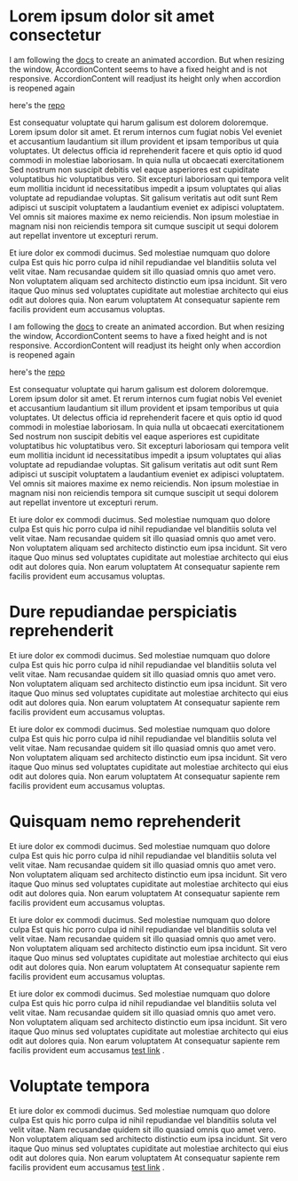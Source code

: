 # Lorem ipsum dolor sit amet consectetur

I am following the [docs](https://www.radix-ui.com/docs/primitives/components/accordion#animating-content-size) to create an animated accordion. But when resizing the window, AccordionContent seems to have a fixed height and is not responsive. AccordionContent will readjust its height only when accordion is reopened again


here's the [repo](https://codesandbox.io/s/busy-carlos-6kbu8z?file=/src/App.js)

Est consequatur voluptate qui harum galisum est dolorem doloremque.
Lorem ipsum dolor sit amet. Et rerum internos cum fugiat nobis Vel eveniet et accusantium laudantium sit illum provident et ipsam temporibus ut quia voluptates. Ut delectus officia id reprehenderit facere et quis optio id quod commodi in molestiae laboriosam. In quia nulla ut obcaecati exercitationem Sed nostrum non suscipit debitis vel eaque asperiores est cupiditate voluptatibus hic voluptatibus vero. Sit excepturi laboriosam qui tempora velit eum mollitia incidunt id necessitatibus impedit a ipsum voluptates qui alias voluptate ad repudiandae voluptas. Sit galisum veritatis aut odit sunt Rem adipisci ut suscipit voluptatem a laudantium eveniet ex adipisci voluptatem. Vel omnis sit maiores maxime ex nemo reiciendis. Non ipsum molestiae in magnam nisi non reiciendis tempora sit cumque suscipit ut sequi dolorem aut repellat inventore ut excepturi rerum.

Et iure dolor ex commodi ducimus.
Sed molestiae numquam quo dolore culpa Est quis hic porro culpa id nihil repudiandae vel blanditiis soluta vel velit vitae. Nam recusandae quidem sit illo quasiad omnis quo amet vero. Non voluptatem aliquam sed architecto distinctio eum ipsa incidunt. Sit vero itaque Quo minus sed voluptates cupiditate aut molestiae architecto qui eius odit aut dolores quia. Non earum voluptatem At consequatur sapiente rem facilis provident eum accusamus voluptas.

I am following the [docs](https://www.radix-ui.com/docs/primitives/components/accordion#animating-content-size) to create an animated accordion. But when resizing the window, AccordionContent seems to have a fixed height and is not responsive. AccordionContent will readjust its height only when accordion is reopened again


here's the [repo](https://codesandbox.io/s/busy-carlos-6kbu8z?file=/src/App.js)

Est consequatur voluptate qui harum galisum est dolorem doloremque.
Lorem ipsum dolor sit amet. Et rerum internos cum fugiat nobis Vel eveniet et accusantium laudantium sit illum provident et ipsam temporibus ut quia voluptates. Ut delectus officia id reprehenderit facere et quis optio id quod commodi in molestiae laboriosam. In quia nulla ut obcaecati exercitationem Sed nostrum non suscipit debitis vel eaque asperiores est cupiditate voluptatibus hic voluptatibus vero. Sit excepturi laboriosam qui tempora velit eum mollitia incidunt id necessitatibus impedit a ipsum voluptates qui alias voluptate ad repudiandae voluptas. Sit galisum veritatis aut odit sunt Rem adipisci ut suscipit voluptatem a laudantium eveniet ex adipisci voluptatem. Vel omnis sit maiores maxime ex nemo reiciendis. Non ipsum molestiae in magnam nisi non reiciendis tempora sit cumque suscipit ut sequi dolorem aut repellat inventore ut excepturi rerum.

Et iure dolor ex commodi ducimus.
Sed molestiae numquam quo dolore culpa Est quis hic porro culpa id nihil repudiandae vel blanditiis soluta vel velit vitae. Nam recusandae quidem sit illo quasiad omnis quo amet vero. Non voluptatem aliquam sed architecto distinctio eum ipsa incidunt. Sit vero itaque Quo minus sed voluptates cupiditate aut molestiae architecto qui eius odit aut dolores quia. Non earum voluptatem At consequatur sapiente rem facilis provident eum accusamus voluptas.


# Dure repudiandae perspiciatis reprehenderit

Et iure dolor ex commodi ducimus.
Sed molestiae numquam quo dolore culpa Est quis hic porro culpa id nihil repudiandae vel blanditiis soluta vel velit vitae. Nam recusandae quidem sit illo quasiad omnis quo amet vero. Non voluptatem aliquam sed architecto distinctio eum ipsa incidunt. Sit vero itaque Quo minus sed voluptates cupiditate aut molestiae architecto qui eius odit aut dolores quia. Non earum voluptatem At consequatur sapiente rem facilis provident eum accusamus voluptas.

Et iure dolor ex commodi ducimus.
Sed molestiae numquam quo dolore culpa Est quis hic porro culpa id nihil repudiandae vel blanditiis soluta vel velit vitae. Nam recusandae quidem sit illo quasiad omnis quo amet vero. Non voluptatem aliquam sed architecto distinctio eum ipsa incidunt. Sit vero itaque Quo minus sed voluptates cupiditate aut molestiae architecto qui eius odit aut dolores quia. Non earum voluptatem At consequatur sapiente rem facilis provident eum accusamus voluptas.




# Quisquam nemo reprehenderit

Et iure dolor ex commodi ducimus.
Sed molestiae numquam quo dolore culpa Est quis hic porro culpa id nihil repudiandae vel blanditiis soluta vel velit vitae. Nam recusandae quidem sit illo quasiad omnis quo amet vero. Non voluptatem aliquam sed architecto distinctio eum ipsa incidunt. Sit vero itaque Quo minus sed voluptates cupiditate aut molestiae architecto qui eius odit aut dolores quia. Non earum voluptatem At consequatur sapiente rem facilis provident eum accusamus voluptas.

Et iure dolor ex commodi ducimus.
Sed molestiae numquam quo dolore culpa Est quis hic porro culpa id nihil repudiandae vel blanditiis soluta vel velit vitae. Nam recusandae quidem sit illo quasiad omnis quo amet vero. Non voluptatem aliquam sed architecto distinctio eum ipsa incidunt. Sit vero itaque Quo minus sed voluptates cupiditate aut molestiae architecto qui eius odit aut dolores quia. Non earum voluptatem At consequatur sapiente rem facilis provident eum accusamus voluptas.

Et iure dolor ex commodi ducimus.
Sed molestiae numquam quo dolore culpa Est quis hic porro culpa id nihil repudiandae vel blanditiis soluta vel velit vitae. Nam recusandae quidem sit illo quasiad omnis quo amet vero. Non voluptatem aliquam sed architecto distinctio eum ipsa incidunt. Sit vero itaque Quo minus sed voluptates cupiditate aut molestiae architecto qui eius odit aut dolores quia. Non earum voluptatem At consequatur sapiente rem facilis provident eum accusamus [test link](#item-one) .

# Voluptate tempora
Et iure dolor ex commodi ducimus.
Sed molestiae numquam quo dolore culpa Est quis hic porro culpa id nihil repudiandae vel blanditiis soluta vel velit vitae. Nam recusandae quidem sit illo quasiad omnis quo amet vero. Non voluptatem aliquam sed architecto distinctio eum ipsa incidunt. Sit vero itaque Quo minus sed voluptates cupiditate aut molestiae architecto qui eius odit aut dolores quia. Non earum voluptatem At consequatur sapiente rem facilis provident eum accusamus [test link](#item-one) .